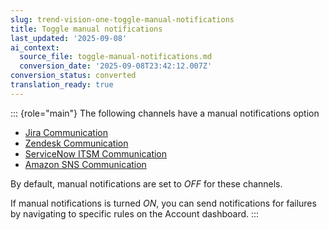 ```yaml
---
slug: trend-vision-one-toggle-manual-notifications
title: Toggle manual notifications
last_updated: '2025-09-08'
ai_context:
  source_file: toggle-manual-notifications.md
  conversion_date: '2025-09-08T23:42:12.007Z'
conversion_status: converted
translation_ready: true
---
```


::: {role="main"}
The following channels have a manual notifications option

- [Jira Communication](jira-integration.mdx)
- [Zendesk Communication](zendesk-communication.mdx)
- [ServiceNow ITSM Communication](servicenow-communication.mdx)
- [Amazon SNS Communication](amazon-sns-communication.mdx)

By default, manual notifications are set to *OFF* for these channels.

If manual notifications is turned *ON*, you can send notifications for failures by navigating to specific rules on the Account dashboard.
:::
